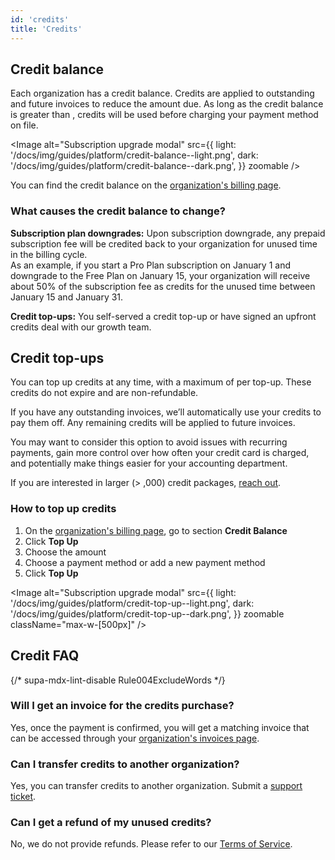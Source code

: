 ```yaml
---
id: 'credits'
title: 'Credits'
---
```


## Credit balance

Each organization has a credit balance. Credits are applied to outstanding and future invoices to reduce the amount due. As long as the credit balance is greater than <Price price="0" />, credits will be used before charging your payment method on file.

<Image
  alt="Subscription upgrade modal"
  src={{
    light: '/docs/img/guides/platform/credit-balance--light.png',
    dark: '/docs/img/guides/platform/credit-balance--dark.png',
  }}
  zoomable
/>

You can find the credit balance on the [organization's billing page](https://supabase.com/dashboard/org/_/billing).

### What causes the credit balance to change?

**Subscription plan downgrades:** Upon subscription downgrade, any prepaid subscription fee will be credited back to your organization for unused time in the billing cycle.\
As an example, if you start a Pro Plan subscription on January 1 and downgrade to the Free Plan on January 15, your organization will receive about 50% of the subscription fee as credits for the unused time between January 15 and January 31.

**Credit top-ups:** You self-served a credit top-up or have signed an upfront credits deal with our growth team.

## Credit top-ups

You can top up credits at any time, with a maximum of <Price price="999" /> per top-up. These credits do not expire and are non-refundable.

If you have any outstanding invoices, we’ll automatically use your credits to pay them off. Any remaining credits will be applied to future invoices.

You may want to consider this option to avoid issues with recurring payments, gain more control over how often your credit card is charged, and potentially make things easier for your accounting department.

<Admonition type="note">
  
If you are interested in larger (> <Price price="1" />,000) credit packages, [reach out](https://supabase.com/dashboard/support/new?subject=I%20would%20like%20to%20inquire%20about%20larger%20credit%20packages&category=Sales).

</Admonition>

### How to top up credits

1. On the [organization's billing page](https://supabase.com/dashboard/org/_/billing), go to section **Credit Balance**
2. Click **Top Up**
3. Choose the amount
4. Choose a payment method or add a new payment method
5. Click **Top Up**

<Image
  alt="Subscription upgrade modal"
  src={{
    light: '/docs/img/guides/platform/credit-top-up--light.png',
    dark: '/docs/img/guides/platform/credit-top-up--dark.png',
  }}
  zoomable
  className="max-w-[500px]"
/>

## Credit FAQ

{/* supa-mdx-lint-disable Rule004ExcludeWords */}

### Will I get an invoice for the credits purchase?

Yes, once the payment is confirmed, you will get a matching invoice that can be accessed through your [organization's invoices page](/dashboard/org/_/billing#invoices).

### Can I transfer credits to another organization?

Yes, you can transfer credits to another organization. Submit a [support ticket](https://supabase.help).

### Can I get a refund of my unused credits?

No, we do not provide refunds. Please refer to our [Terms of Service](https://supabase.com/terms#1-fees).
